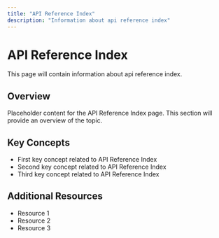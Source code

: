 ```yaml
---
title: "API Reference Index"
description: "Information about api reference index"
---
```


# API Reference Index

This page will contain information about api reference index.

## Overview

Placeholder content for the API Reference Index page. This section will provide an overview of the topic.

## Key Concepts

- First key concept related to API Reference Index
- Second key concept related to API Reference Index
- Third key concept related to API Reference Index

## Additional Resources

- Resource 1
- Resource 2
- Resource 3
